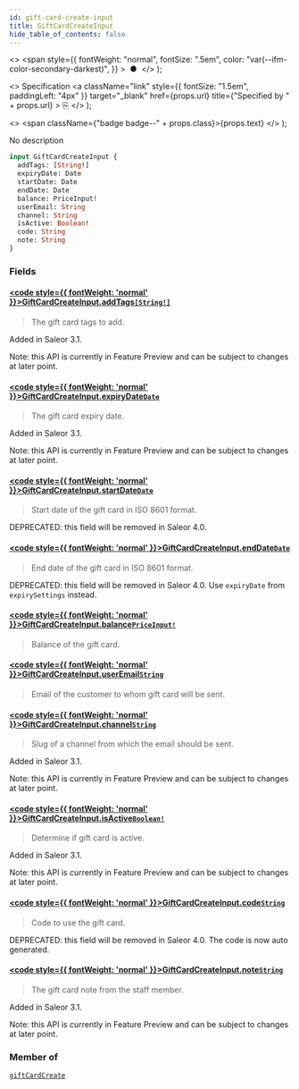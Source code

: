 ```yaml
---
id: gift-card-create-input
title: GiftCardCreateInput
hide_table_of_contents: false
---
```


  <>
    <span
      style={{
        fontWeight: "normal",
        fontSize: ".5em",
        color: "var(--ifm-color-secondary-darkest)",
      }}
    >
      &nbsp;●&nbsp;
    </span>
  </>
);

  <>
    Specification
    <a
      className="link"
      style={{ fontSize: "1.5em", paddingLeft: "4px" }}
      target="\_blank"
      href={props.url}
      title={"Specified by " + props.url}
    >
      ⎘
    </a>
  </>
);

  <>
    <span className={"badge badge--" + props.class}>{props.text}</span>
  </>
);

No description

```graphql
input GiftCardCreateInput {
  addTags: [String!]
  expiryDate: Date
  startDate: Date
  endDate: Date
  balance: PriceInput!
  userEmail: String
  channel: String
  isActive: Boolean!
  code: String
  note: String
}
```

### Fields

#### [<code style={{ fontWeight: 'normal' }}>GiftCardCreateInput.<b>addTags</b></code>](#)<Bullet />[`[String!]`](../../api-reference/scalars/string) <Badge class="secondary" text="list"/> <Badge class="secondary" text="scalar"/>

> The gift card tags to add.

Added in Saleor 3.1.

Note: this API is currently in Feature Preview and can be subject to changes at later point.

>

#### [<code style={{ fontWeight: 'normal' }}>GiftCardCreateInput.<b>expiryDate</b></code>](#)<Bullet />[`Date`](../../api-reference/scalars/date) <Badge class="secondary" text="scalar"/>

> The gift card expiry date.

Added in Saleor 3.1.

Note: this API is currently in Feature Preview and can be subject to changes at later point.

>

#### [<code style={{ fontWeight: 'normal' }}>GiftCardCreateInput.<b>startDate</b></code>](#)<Bullet />[`Date`](../../api-reference/scalars/date) <Badge class="secondary" text="scalar"/>

> Start date of the gift card in ISO 8601 format.

DEPRECATED: this field will be removed in Saleor 4.0.

>

#### [<code style={{ fontWeight: 'normal' }}>GiftCardCreateInput.<b>endDate</b></code>](#)<Bullet />[`Date`](../../api-reference/scalars/date) <Badge class="secondary" text="scalar"/>

> End date of the gift card in ISO 8601 format.

DEPRECATED: this field will be removed in Saleor 4.0. Use `expiryDate` from `expirySettings` instead.

>

#### [<code style={{ fontWeight: 'normal' }}>GiftCardCreateInput.<b>balance</b></code>](#)<Bullet />[`PriceInput!`](../../api-reference/inputs/price-input) <Badge class="secondary" text="non-null"/> <Badge class="secondary" text="input"/>

> Balance of the gift card.

#### [<code style={{ fontWeight: 'normal' }}>GiftCardCreateInput.<b>userEmail</b></code>](#)<Bullet />[`String`](../../api-reference/scalars/string) <Badge class="secondary" text="scalar"/>

> Email of the customer to whom gift card will be sent.

#### [<code style={{ fontWeight: 'normal' }}>GiftCardCreateInput.<b>channel</b></code>](#)<Bullet />[`String`](../../api-reference/scalars/string) <Badge class="secondary" text="scalar"/>

> Slug of a channel from which the email should be sent.

Added in Saleor 3.1.

Note: this API is currently in Feature Preview and can be subject to changes at later point.

>

#### [<code style={{ fontWeight: 'normal' }}>GiftCardCreateInput.<b>isActive</b></code>](#)<Bullet />[`Boolean!`](../../api-reference/scalars/boolean) <Badge class="secondary" text="non-null"/> <Badge class="secondary" text="scalar"/>

> Determine if gift card is active.

Added in Saleor 3.1.

Note: this API is currently in Feature Preview and can be subject to changes at later point.

>

#### [<code style={{ fontWeight: 'normal' }}>GiftCardCreateInput.<b>code</b></code>](#)<Bullet />[`String`](../../api-reference/scalars/string) <Badge class="secondary" text="scalar"/>

> Code to use the gift card.

DEPRECATED: this field will be removed in Saleor 4.0. The code is now auto generated.

>

#### [<code style={{ fontWeight: 'normal' }}>GiftCardCreateInput.<b>note</b></code>](#)<Bullet />[`String`](../../api-reference/scalars/string) <Badge class="secondary" text="scalar"/>

> The gift card note from the staff member.

Added in Saleor 3.1.

Note: this API is currently in Feature Preview and can be subject to changes at later point.

>

### Member of

[`giftCardCreate`](../../api-reference/mutations/gift-card-create) <Badge class="secondary" text="mutation"/>
